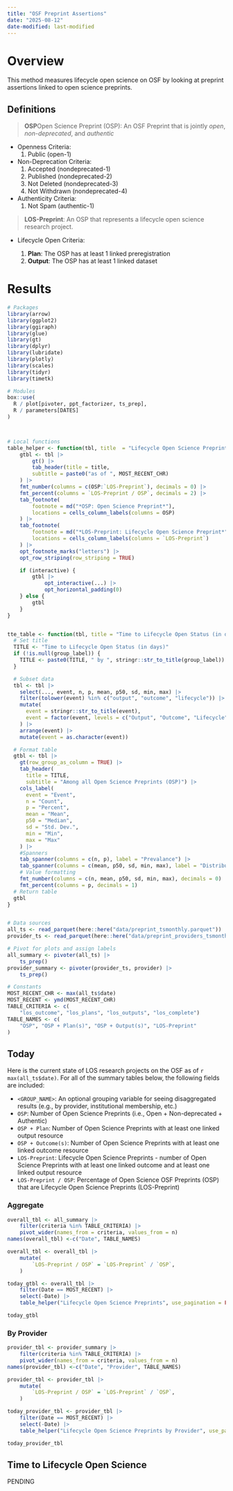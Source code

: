 ```yaml
---
title: "OSF Preprint Assertions"
date: "2025-08-12"
date-modified: last-modified
---
```


# Overview

This method measures lifecycle open science on OSF by looking at preprint assertions linked to open science preprints.

## Definitions

> **OSP**Open Science Preprint (OSP): An OSF Preprint that is jointly *open*, *non-deprecated*, and *authentic*

- Openness Criteria:
    1. Public (open-1)

- Non-Deprecation Criteria:
    1. Accepted (nondeprecated-1)
    2. Published (nondeprecated-2)
    3. Not Deleted (nondeprecated-3)
    4. Not Withdrawn (nondeprecated-4)

- Authenticity Criteria:
    1. Not Spam (authentic-1)

>  **LOS-Preprint**: An OSP that represents a lifecycle open science research project.

- Lifecycle Open Criteria:

    1. **Plan**: The OSP has at least 1 linked preregistration
    2. **Output**: The OSP has at least 1 linked dataset


# Results

```r
# Packages
library(arrow)
library(ggplot2)
library(ggiraph)
library(glue)
library(gt)
library(dplyr)
library(lubridate)
library(plotly)
library(scales)
library(tidyr)
library(timetk)

# Modules
box::use(
  R / plot[pivoter, ppt_factorizer, ts_prep],
  R / parameters[DATES]
)



# Local functions
table_helper <- function(tbl, title  = "Lifecycle Open Science Preprints", interactive = TRUE, ...) {
    gtbl <- tbl |>
        gt() |>
        tab_header(title = title,
        subtitle = paste0("as of ", MOST_RECENT_CHR)
    ) |>
    fmt_number(columns = c(OSP:`LOS-Preprint`), decimals = 0) |>
    fmt_percent(columns = `LOS-Preprint / OSP`, decimals = 2) |>
    tab_footnote(
        footnote = md("*OSP: Open Science Preprint*"),
        locations = cells_column_labels(columns = OSP)
    ) |>
    tab_footnote(
        footnote = md("*LOS-Preprint: Lifecycle Open Science Preprint*"),
        locations = cells_column_labels(columns = `LOS-Preprint`)
    ) |>
    opt_footnote_marks("letters") |>
    opt_row_striping(row_striping = TRUE) 

    if (interactive) {
        gtbl |>
            opt_interactive(...) |>
            opt_horizontal_padding(0)
    } else {
        gtbl
    }
}


tte_table <- function(tbl, title = "Time to Lifecycle Open Status (in days)", group_label = NULL, ...) {
  # Set title
  TITLE <- "Time to Lifecycle Open Status (in days)"
  if (!is.null(group_label)) {
    TITLE <- paste0(TITLE, " by ", stringr::str_to_title(group_label))
  }

  # Subset data
  tbl <- tbl |>
    select(..., event, n, p, mean, p50, sd, min, max) |>
    filter(tolower(event) %in% c("output", "outcome", "lifecycle")) |>
    mutate(
      event = stringr::str_to_title(event),
      event = factor(event, levels = c("Output", "Outcome", "Lifecycle"))
    ) |>
    arrange(event) |>
    mutate(event = as.character(event))

  # Format table
  gtbl <- tbl |>
    gt(row_group_as_column = TRUE) |>
    tab_header(
      title = TITLE,
      subtitle = "Among all Open Science Preprints (OSP)") |>
    cols_label(
      event = "Event",
      n = "Count",
      p = "Percent",
      mean = "Mean",
      p50 = "Median",
      sd = "Std. Dev.",
      min = "Min",
      max = "Max"
    ) |>
    #Spanners
    tab_spanner(columns = c(n, p), label = "Prevalance") |>
    tab_spanner(columns = c(mean, p50, sd, min, max), label = "Distribution") |>
    # Value formatting
    fmt_number(columns = c(n, mean, p50, sd, min, max), decimals = 0) |>
    fmt_percent(columns = p, decimals = 1)
  # Return table
  gtbl
}


# Data sources
all_ts <- read_parquet(here::here("data/preprint_tsmonthly.parquet"))
provider_ts <- read_parquet(here::here("data/preprint_providers_tsmonthly.parquet"))

# Pivot for plots and assign labels
all_summary <- pivoter(all_ts) |>
    ts_prep()
provider_summary <- pivoter(provider_ts, provider) |>
    ts_prep()

# Constants
MOST_RECENT_CHR <- max(all_ts$date)
MOST_RECENT <- ymd(MOST_RECENT_CHR)
TABLE_CRITERIA <- c(
    "los_outcome", "los_plans", "los_outputs", "los_complete")
TABLE_NAMES <- c(
    "OSP", "OSP + Plan(s)", "OSP + Output(s)", "LOS-Preprint"
)
```

## Today
Here is the current state of LOS research projects on the OSF as of `r max(all_ts$date)`.  For all of the summary tables below, the following fields are included:

- `<GROUP_NAME>`: An optional grouping variable for seeing disaggregated results (e.g., by provider, institutional membership, etc.)
- `OSP`: Number of Open Science Preprints (i.e., Open + Non-deprecated + Authentic)
- `OSP + Plan`: Number of Open Science Preprints with at least one linked output resource
- `OSP + Outcome(s)`: Number of Open Science Preprints with at least one linked outcome resource
- `LOS-Preprint`: Lifecycle Open Science Preprints - number of Open Science Preprints with at least one linked outcome and at least one linked output resource
- `LOS-Preprint / OSP`: Percentage of Open Science OSF Preprints (OSP) that are Lifecycle Open Science Preprints (LOS-Preprint)


### Aggregate

```r
overall_tbl <- all_summary |>
    filter(criteria %in% TABLE_CRITERIA) |>
    pivot_wider(names_from = criteria, values_from = n) 
names(overall_tbl) <-c("Date", TABLE_NAMES)

overall_tbl <- overall_tbl |>
    mutate(
        `LOS-Preprint / OSP` = `LOS-Preprint` / `OSP`,
    )

today_gtbl <- overall_tbl |>
    filter(Date == MOST_RECENT) |>
    select(-Date) |>
    table_helper("Lifecycle Open Science Preprints", use_pagination = FALSE, use_sorting = FALSE)

today_gtbl
```

### By Provider

```r
provider_tbl <- provider_summary |>
    filter(criteria %in% TABLE_CRITERIA) |>
    pivot_wider(names_from = criteria, values_from = n) 
names(provider_tbl) <-c("Date", "Provider", TABLE_NAMES)

provider_tbl <- provider_tbl |>
    mutate(
        `LOS-Preprint / OSP` = `LOS-Preprint` / `OSP`,
    )

today_provider_tbl <- provider_tbl |>    
    filter(Date == MOST_RECENT) |>
    select(-Date) |>    
    table_helper("Lifecycle Open Science Preprints by Provider", use_pagination = FALSE)

today_provider_tbl
```


## Time to Lifecycle Open Science

PENDING
